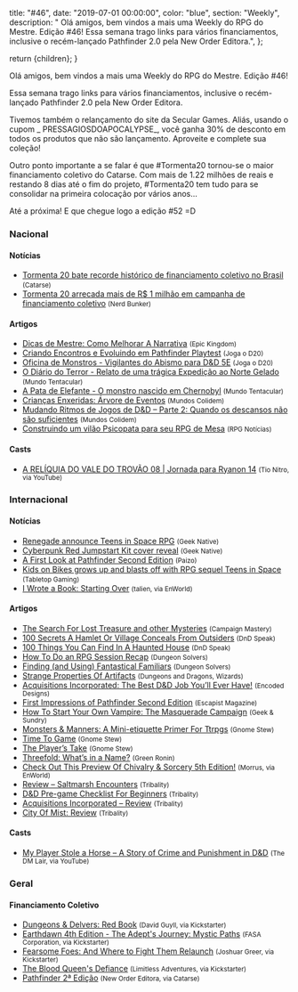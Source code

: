 
  title: "#46",
  date: "2019-07-01 00:00:00",
  color: "blue",
  section: "Weekly",
  description:
    "    Olá amigos, bem vindos a mais uma Weekly do RPG do Mestre. Edição #46! Essa semana trago links para vários financiamentos, inclusive o recém-lançado Pathfinder 2.0 pela New Order Editora.",
};

  return <InternalLayout meta={meta}>{children}</InternalLayout>;
}

Olá amigos, bem vindos a mais uma Weekly do RPG do Mestre. Edição #46!

Essa semana trago links para vários financiamentos, inclusive o recém-lançado Pathfinder 2.0 pela New Order Editora.

Tivemos também o relançamento do site da Secular Games. Aliás, usando o cupom _ PRESSAGIOSDOAPOCALYPSE_, você ganha 30% de desconto em todos os produtos que não são lançamento. Aproveite e complete sua coleção!

Outro ponto importante a se falar é que #Tormenta20 tornou-se o maior financiamento coletivo do Catarse. Com mais de 1.22 milhões de reais e restando 8 dias até o fim do projeto, #Tormenta20 tem tudo para se consolidar na primeira colocação por vários anos...

Até a próxima! E que chegue logo a edição #52 =D

### Nacional

#### Notícias

- [Tormenta 20 bate recorde histórico de financiamento coletivo no Brasil] <small>(Catarse)</small>
- [Tormenta 20 arrecada mais de R$ 1 milhão em campanha de financiamento coletivo] <small>(Nerd Bunker)</small>

#### Artigos

- [Dicas de Mestre: Como Melhorar A Narrativa] <small>(Epic Kingdom)</small>
- [Criando Encontros e Evoluindo em Pathfinder Playtest] <small>(Joga o D20)</small>
- [Oficina de Monstros - Vigilantes do Abismo para D&amp;D 5E] <small>(Joga o D20)</small>
- [O Diário do Terror - Relato de uma trágica Expedição ao Norte Gelado] <small>(Mundo Tentacular)</small>
- [A Pata de Elefante - O monstro nascido em Chernobyl] <small>(Mundo Tentacular)</small>
- [Crianças Enxeridas: Árvore de Eventos] <small>(Mundos Colidem)</small>
- [Mudando Ritmos de Jogos de D&amp;D – Parte 2: Quando os descansos não são suficientes] <small>(Mundos Colidem)</small>
- [Construindo um vilão Psicopata para seu RPG de Mesa] <small>(RPG Notícias)</small>

#### Casts

- [A RELÍQUIA DO VALE DO TROVÃO 08 | Jornada para Ryanon 14] <small>(Tio Nitro, via YouTube)</small>

### Internacional

#### Notícias

- [Renegade announce Teens in Space RPG] <small>(Geek Native)</small>
- [Cyberpunk Red Jumpstart Kit cover reveal] <small>(Geek Native)</small>
- [A First Look at Pathfinder Second Edition] <small>(Paizo)</small>
- [Kids on Bikes grows up and blasts off with RPG sequel Teens in Space] <small>(Tabletop Gaming)</small>
- [I Wrote a Book: Starting Over] <small>(talien, via EnWorld)</small>

#### Artigos

- [The Search For Lost Treasure and other Mysteries] <small>(Campaign Mastery)</small>
- [100 Secrets A Hamlet Or Village Conceals From Outsiders] <small>(DnD Speak)</small>
- [100 Things You Can Find In A Haunted House] <small>(DnD Speak)</small>
- [How To Do an RPG Session Recap] <small>(Dungeon Solvers)</small>
- [Finding (and Using) Fantastical Familiars] <small>(Dungeon Solvers)</small>
- [Strange Properties Of Artifacts] <small>(Dungeons and Dragons, Wizards)</small>
- [Acquisitions Incorporated: The Best D&amp;D Job You’ll Ever Have!] <small>(Encoded Designs)</small>
- [First Impressions of Pathfinder Second Edition] <small>(Escapist Magazine)</small>
- [How To Start Your Own Vampire: The Masquerade Campaign] <small>(Geek &amp; Sundry)</small>
- [Monsters &amp; Manners: A Mini-etiquette Primer For Ttrpgs] <small>(Gnome Stew)</small>
- [Time To Game] <small>(Gnome Stew)</small>
- [The Player’s Take] <small>(Gnome Stew)</small>
- [Threefold: What’s in a Name?] <small>(Green Ronin)</small>
- [Check Out This Preview Of Chivalry &amp; Sorcery 5th Edition!] <small>(Morrus, via EnWorld)</small>
- [Review – Saltmarsh Encounters] <small>(Tribality)</small>
- [D&amp;D Pre-game Checklist For Beginners] <small>(Tribality)</small>
- [Acquisitions Incorporated – Review] <small>(Tribality)</small>
- [City Of Mist: Review] <small>(Tribality)</small>

#### Casts

- [My Player Stole a Horse – A Story of Crime and Punishment in D&amp;D] <small>(The DM Lair, via YouTube)</small>

### Geral

#### Financiamento Coletivo

- [Dungeons &amp; Delvers: Red Book] <small>(David Guyll, via Kickstarter)</small>
- [Earthdawn 4th Edition - The Adept&#039;s Journey: Mystic Paths] <small>(FASA Corporation, via Kickstarter)</small>
- [Fearsome Foes: And Where to Fight Them Relaunch] <small>(Joshuar Greer, via Kickstarter)</small>
- [The Blood Queen&#039;s Defiance] <small>(Limitless Adventures, via Kickstarter)</small>
- [Pathfinder 2ª Edição] <small>(New Order Editora, via Catarse)</small>

[check out this preview of chivalry &amp; sorcery 5th edition!]: https://www.enworld.org/forum/content.php?6441-Check-Out-This-Preview-Of-Chivalry-Sorcery-5th-Edition!&-Sorcery-5th-Edition!
[finding (and using) fantastical familiars]: https://www.dungeonsolvers.com/2019/06/28/finding-and-using-fantastical-familiars/
[monsters &amp; manners: a mini-etiquette primer for ttrpgs]: https://gnomestew.com/monsters-manners-a-mini-etiquette-primer-for-ttrpgs/
[crianças enxeridas: árvore de eventos]: https://www.mundoscolidem.com.br/criancas-enxeridas-arvores-de-eventos/
[i wrote a book: starting over]: https://www.enworld.org/forum/content.php?6411-I-Wrote-a-Book-Starting-Over
[acquisitions incorporated – review]: https://www.tribality.com/2019/06/27/acaquisitions-incorporated-review/
[mudando ritmos de jogos de d&amp;d – parte 2: quando os descansos não são suficientes]: https://www.mundoscolidem.com.br/mudando-ritmos-de-jogos-de-dd-parte-2-quando-os-descansos-nao-sao-suficientes/
[100 secrets a hamlet or village conceals from outsiders]: http://dndspeak.com/2019/06/100-secrets-a-hamlet-or-village-conceals-from-outsiders/
[earthdawn 4th edition - the adept&#039;s journey: mystic paths]: https://www.kickstarter.com/projects/783548120/earthdawn-4th-edition-mystic-paths
[dungeons &amp; delvers: red book]: https://www.kickstarter.com/projects/antioch/dungeons-and-delvers-red-book-0
[fearsome foes: and where to fight them relaunch]: https://www.kickstarter.com/projects/fearsomefoes/fearsome-foes-and-where-to-fight-them-relaunch
[time to game]: https://gnomestew.com/time-to-game/
[d&amp;d pre-game checklist for beginners]: https://www.tribality.com/2019/06/26/dd-pre-game-checklist-for-beginners/
[review – saltmarsh encounters]: https://www.tribality.com/2019/06/26/review-saltmarsh-encounters/
[strange properties of artifacts]: https://dnd.wizards.com/articles/features/strange-properties-artifacts
[city of mist: review]: https://www.tribality.com/2019/06/25/city-of-mist-review/
[my player stole a horse – a story of crime and punishment in d&amp;d]: https://www.youtube.com/watch?v=QUCE_j743o4
[a first look at pathfinder second edition]: https://paizo.com/community/blog/v5748dyo6sgr0?A-First-Look-at-Pathfinder-Second-Edition
[first impressions of pathfinder second edition]: https://www.escapistmagazine.com/v2/2019/06/24/first-impressions-of-pathfinder-second-edition/
[renegade announce teens in space rpg]: https://www.geeknative.com/67040/renegade-announce-teens-in-space-rpg/
[how to start your own vampire: the masquerade campaign]: https://geekandsundry.com/how-to-start-your-own-vampire-the-masquerade-campaign/
[100 things you can find in a haunted house]: http://dndspeak.com/2019/06/100-things-you-can-find-in-a-haunted-house/
[the search for lost treasure and other mysteries]: http://www.campaignmastery.com/blog/the-search-for-lost-treasure/
[how to do an rpg session recap]: https://www.dungeonsolvers.com/2019/06/24/how-to-do-an-rpg-session-recap/
[the player’s take]: https://gnomestew.com/the-players-take/
[the blood queen&#039;s defiance]: https://www.kickstarter.com/projects/limitless-adventures/the-blood-queens-defiance
[threefold: what’s in a name?]: https://greenronin.com/blog/2019/06/24/threefold-whats-in-a-name/
[cyberpunk red jumpstart kit cover reveal]: https://www.geeknative.com/67032/cyberpunk-red-jumpstart-kit-cover-reveal/
[a relíquia do vale do trovão 08 | jornada para ryanon 14]: https://www.youtube.com/watch?v=7_z6eb8pCJI
[kids on bikes grows up and blasts off with rpg sequel teens in space]: https://www.tabletopgaming.co.uk/board-games/news/kids-on-bikes-grows-up-and-blasts-off-with-rpg-sequel-teens-in-space
[dicas de mestre: como melhorar a narrativa]: https://epickingdom.wordpress.com/2019/06/25/dicas-de-mestre-como-melhorar-a-narrativa/
[acquisitions incorporated: the best d&amp;d job you’ll ever have!]: http://www.encodeddesigns.com/freelance/acquisitions-incorporated-the-best-dd-job-youll-ever-have/
[tormenta 20 arrecada mais de r$ 1 milhão em campanha de financiamento coletivo]: https://jovemnerd.com.br/nerdbunker/tormenta-arrecada-mais-de-r-1-milhao-em-campanha-de-financiamento-coletivo/
[criando encontros e evoluindo em pathfinder playtest]: https://jogaod20.blogspot.com/2019/06/pfplaytest-encontros.html
[o diário do terror - relato de uma trágica expedição ao norte gelado]: https://mundotentacular.blogspot.com/2019/06/o-diario-do-terror-relato-de-uma.html
[construindo um vilão psicopata para seu rpg de mesa]: https://www.rpgnoticias.com.br/post/construindo-um-vilao-psicopata-para-seu-rpg-de-mesa
[tormenta 20 bate recorde histórico de financiamento coletivo no brasil]: http://blog.catarse.me/tormenta-20-bate-recorde-historico-de-financiamento-coletivo-no-brasil/
[a pata de elefante - o monstro nascido em chernobyl]: https://mundotentacular.blogspot.com/2019/06/a-pata-de-elefante-o-monstro-nascido-em.html
[oficina de monstros - vigilantes do abismo para d&amp;d 5e]: https://jogaod20.blogspot.com/2019/06/oficina-de-monstros-vigilantes-abismo.html
[pathfinder 2ª edição]: https://www.catarse.me/Pathfinder2e
